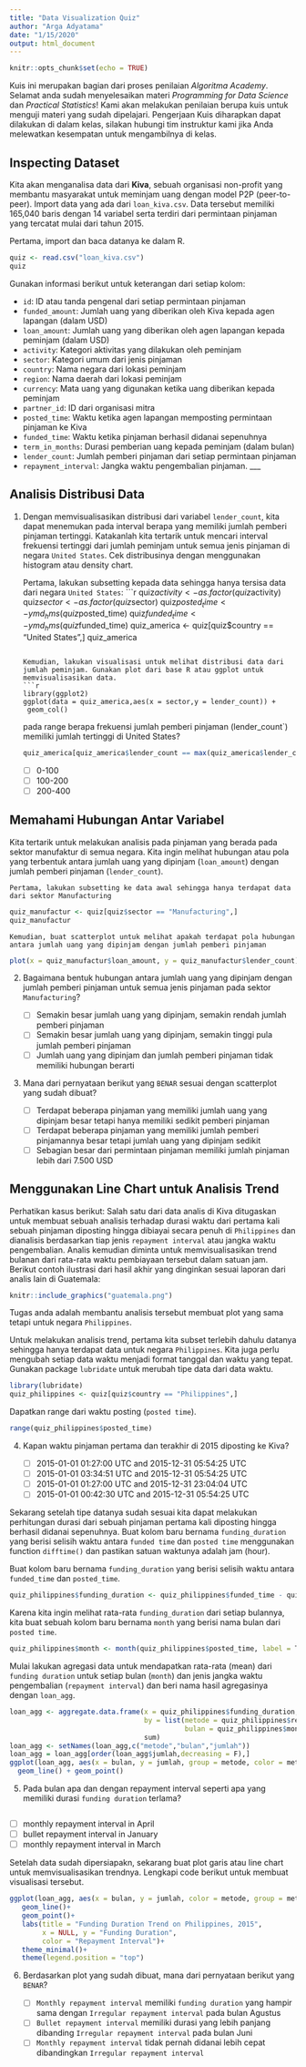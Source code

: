 ---
title: "Data Visualization Quiz"
author: "Arga Adyatama"
date: "1/15/2020"
output: html_document
---

```{r setup, include=FALSE}
knitr::opts_chunk$set(echo = TRUE)
```

Kuis ini merupakan bagian dari proses penilaian *Algoritma Academy*. Selamat anda sudah menyelesaikan materi *Programming for Data Science* dan *Practical Statistics*! Kami akan melakukan penilaian berupa kuis untuk menguji materi yang sudah dipelajari. Pengerjaan Kuis diharapkan dapat dilakukan di dalam kelas, silakan hubungi tim instruktur kami jika Anda melewatkan kesempatan untuk mengambilnya di kelas.

## Inspecting Dataset

Kita akan menganalisa data dari **Kiva**, sebuah organisasi non-profit yang membantu masyarakat untuk meminjam uang dengan model P2P (peer-to-peer). Import data yang ada dari `loan_kiva.csv`. Data tersebut memiliki 165,040 baris dengan 14 variabel serta terdiri dari permintaan pinjaman yang tercatat mulai dari tahun 2015.
 
Pertama, import dan baca datanya ke dalam R.

```{r}
quiz <- read.csv("loan_kiva.csv")
quiz
```

Gunakan informasi berikut untuk keterangan dari setiap kolom:

* `id`: ID atau tanda pengenal dari setiap permintaan pinjaman
* `funded_amount`: Jumlah uang yang diberikan oleh Kiva kepada agen lapangan (dalam USD) 
* `loan_amount`: Jumlah uang yang diberikan oleh agen lapangan kepada peminjam (dalam USD)
* `activity`: Kategori aktivitas yang dilakukan oleh peminjam
* `sector`: Kategori umum dari jenis pinjaman
* `country`: Nama negara dari lokasi peminjam
* `region`: Nama daerah dari lokasi peminjam
* `currency`: Mata uang yang digunakan ketika uang diberikan kepada peminjam
* `partner_id`: ID dari organisasi mitra
* `posted_time`: Waktu ketika agen lapangan memposting permintaan pinjaman ke Kiva
* `funded_time`: Waktu ketika pinjaman berhasil didanai sepenuhnya
* `term_in_months`: Durasi pemberian uang kepada peminjam (dalam bulan)
* `lender_count`: Jumlah pemberi pinjaman dari setiap permintaan pinjaman
* `repayment_interval`: Jangka waktu pengembalian pinjaman.
___

## Analisis Distribusi Data

1. Dengan memvisualisasikan distribusi dari variabel `lender_count`, kita dapat menemukan pada interval berapa yang memiliki jumlah pemberi pinjaman tertinggi. Katakanlah kita tertarik untuk mencari interval frekuensi tertinggi dari jumlah peminjam untuk semua jenis pinjaman di negara `United States`. Cek distribusinya dengan menggunakan histogram atau density chart.

   Pertama, lakukan subsetting kepada data sehingga hanya tersisa data dari negara `United States`:
    ```{r}
    quiz$activity <- as.factor(quiz$activity)
    quiz$sector <- as.factor(quiz$sector)
    quiz$posted_time <- ymd_hms(quiz$posted_time)
    quiz$funded_time <- ymd_hms(quiz$funded_time)
    quiz_america <- quiz[quiz$country == "United States",]
    quiz_america
    
    ```
    
    Kemudian, lakukan visualisasi untuk melihat distribusi data dari jumlah peminjam. Gunakan plot dari base R atau ggplot untuk memvisualisasikan data.
    ```{r}
    library(ggplot2)
    ggplot(data = quiz_america,aes(x = sector,y = lender_count)) +
  geom_col()
    
    ```
    
    pada range berapa frekuensi jumlah pemberi pinjaman (lender_count`) memiliki jumlah tertinggi di United States?
```{r}
quiz_america[quiz_america$lender_count == max(quiz_america$lender_count),]
```
    
   - [ ] 0-100
   - [ ] 100-200
   - [ ] 200-400

## Memahami Hubungan Antar Variabel

Kita tertarik untuk melakukan analisis pada pinjaman yang berada pada sektor manufaktur di semua negara. Kita ingin melihat hubungan atau pola yang terbentuk antara jumlah uang yang dipinjam (`loan_amount`) dengan jumlah pemberi pinjaman (`lender_count`). 


    Pertama, lakukan subsetting ke data awal sehingga hanya terdapat data dari sektor Manufacturing
```{r}
quiz_manufactur <- quiz[quiz$sector == "Manufacturing",]
quiz_manufactur
```
    
    Kemudian, buat scatterplot untuk melihat apakah terdapat pola hubungan antara jumlah uang yang dipinjam dengan jumlah pemberi pinjaman
    
```{r}
plot(x = quiz_manufactur$loan_amount, y = quiz_manufactur$lender_count)
```

2. Bagaimana bentuk hubungan antara jumlah uang yang dipinjam dengan jumlah pemberi pinjaman untuk semua jenis pinjaman pada sektor `Manufacturing`?
   - [ ] Semakin besar jumlah uang yang dipinjam, semakin rendah jumlah pemberi pinjaman
   - [ ] Semakin besar jumlah uang yang dipinjam, semakin tinggi pula jumlah pemberi pinjaman
   - [ ] Jumlah uang yang dipinjam dan jumlah pemberi pinjaman tidak memiliki hubungan berarti

3. Mana dari pernyataan berikut yang `BENAR` sesuai dengan scatterplot yang sudah dibuat?

   - [ ] Terdapat beberapa pinjaman yang memiliki jumlah uang yang dipinjam besar tetapi hanya memiliki sedikit pemberi pinjaman
   - [ ] Terdapat beberapa pinjaman yang memiliki jumlah pemberi pinjamannya besar tetapi jumlah uang yang dipinjam sedikit
   - [ ] Sebagian besar dari permintaan pinjaman memiliki jumlah pinjaman lebih dari 7.500 USD 

## Menggunakan Line Chart untuk Analisis Trend

Perhatikan kasus berikut: Salah satu dari data analis di Kiva ditugaskan untuk membuat sebuah analisis terhadap durasi waktu dari pertama kali sebuah pinjaman diposting hingga dibiayai secara penuh di `Philippines` dan dianalisis berdasarkan tiap jenis `repayment interval` atau jangka waktu pengembalian. Analis kemudian diminta untuk memvisualisasikan trend bulanan dari rata-rata waktu pembiayaan tersebut dalam satuan jam. Berikut contoh ilustrasi dari hasil akhir yang dinginkan sesuai laporan dari analis lain di Guatemala:

```{r echo=FALSE, out.width="80%"}
knitr::include_graphics("guatemala.png")
```

Tugas anda adalah membantu analisis tersebut membuat plot yang sama tetapi untuk negara `Philippines`.

Untuk melakukan analisis trend, pertama kita subset terlebih dahulu datanya sehingga hanya terdapat data untuk negara `Philippines`. Kita juga perlu mengubah setiap data waktu menjadi format tanggal dan waktu yang tepat. Gunakan package `lubridate` untuk merubah tipe data dari data waktu.

```{r}
library(lubridate)
quiz_philippines <- quiz[quiz$country == "Philippines",]

```

Dapatkan range dari waktu posting (`posted time`).

```{r}
range(quiz_philippines$posted_time)

```

4. Kapan waktu pinjaman pertama dan terakhir di 2015 diposting ke Kiva?

   - [ ] 2015-01-01 01:27:00 UTC and 2015-12-31 05:54:25 UTC
   - [ ] 2015-01-01 03:34:51 UTC and 2015-12-31 05:54:25 UTC
   - [ ] 2015-01-01 01:27:00 UTC and 2015-12-31 23:04:04 UTC
   - [ ] 2015-01-01 00:42:30 UTC and 2015-12-31 05:54:25 UTC

Sekarang setelah tipe datanya sudah sesuai kita dapat melakukan perhitungan durasi dari sebuah pinjaman pertama kali diposting hingga berhasil didanai sepenuhnya. Buat kolom baru bernama `funding_duration` yang berisi selisih waktu antara `funded time` dan `posted time` menggunakan function `difftime()` dan pastikan satuan waktunya adalah jam (hour).


Buat kolom baru bernama `funding_duration` yang berisi selisih waktu antara `funded_time` dan `posted_time`. 
```{r}
quiz_philippines$funding_duration <- quiz_philippines$funded_time - quiz_philippines$posted_time

```

Karena kita ingin melihat rata-rata `funding_duration` dari setiap bulannya, kita buat sebuah kolom baru bernama `month` yang berisi nama bulan dari `posted time`.
```{r}
quiz_philippines$month <- month(quiz_philippines$posted_time, label = T, abbr = F)
```

Mulai lakukan agregasi data untuk mendapatkan rata-rata (mean) dari `funding duration` untuk setiap bulan (`month`) dan jenis jangka waktu pengembalian (`repayment interval`) dan beri nama hasil agregasinya dengan `loan_agg`.

```{r}
loan_agg <- aggregate.data.frame(x = quiz_philippines$funding_duration,
                                 by = list(metode = quiz_philippines$repayment_interval,
                                           bulan = quiz_philippines$month),
                                 sum)
loan_agg <- setNames(loan_agg,c("metode","bulan","jumlah"))
loan_agg = loan_agg[order(loan_agg$jumlah,decreasing = F),]
ggplot(loan_agg, aes(x = bulan, y = jumlah, group = metode, color = metode)) +
  geom_line() + geom_point()

```

5. Pada bulan apa dan dengan repayment interval seperti apa yang memiliki durasi `funding duration` terlama?
```{r}

```

   - [ ] monthly repayment interval in April
   - [ ] bullet repayment interval in January
   - [ ] monthly repayment interval in March

Setelah data sudah dipersiapakn, sekarang buat plot garis atau line chart untuk memvisualisasikan trendnya. Lengkapi code berikut untuk membuat visualisasi tersebut.

```{r}
ggplot(loan_agg, aes(x = bulan, y = jumlah, color = metode, group = metode))+
   geom_line()+
   geom_point()+
   labs(title = "Funding Duration Trend on Philippines, 2015",
        x = NULL, y = "Funding Duration",
        color = "Repayment Interval")+
   theme_minimal()+
   theme(legend.position = "top")
```

6. Berdasarkan plot yang sudah dibuat, mana dari pernyataan berikut yang `BENAR`?

   - [ ] `Monthly repayment interval` memiliki `funding duration` yang hampir sama dengan `Irregular repayment interval` pada bulan Agustus
   - [ ] `Bullet repayment interval` memiliki durasi yang lebih panjang dibanding `Irregular repayment interval` pada bulan Juni
   - [ ] `Monthly repayment interval` tidak pernah didanai lebih cepat dibandingkan `Irregular repayment interval`
